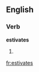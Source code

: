 
==English==

===Verb===
'''estivates'''

# {{third-person singular of|[[estivate]]}}

[[fr:estivates]]